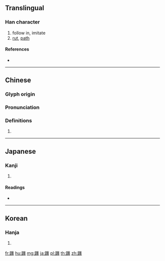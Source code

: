{{character info/new}}
==Translingual==

===Han character===
{{Han char|rn=157|rad=足|as=15|sn=22|four=60114|canj=RMIWG}}

# follow in, imitate
# [[rut]], [[path]]

====References====
* {{Han ref|kx=1235.410|dkj=37970|dj=1708.150|hdz=63748.060|uh=8E94|ud=36500|bh=F75E|bd=63326}}

----

==Chinese==
{{zh-forms}}

===Glyph origin===
{{Han etym}}

===Pronunciation===
{{zh-pron
|m=chán
|c=cin4
|h=pfs=
|md=
|mn=
|w=
|mc=y
|oc=y
|cat=
}}

===Definitions===
{{zh-hanzi}}

# {{rfdef|lang=zh}}

----

==Japanese==

===Kanji===
{{ja-kanji|grade=|rs=足15}}

# {{defn|lang=ja|sort=足15}}

====Readings====
* {{ja-readings|goon=[[でん]] (den)|kanon=[[てん]] (ten)|kun=[[ふむ]] (fumu)|nanori=}}

----

==Korean==

===Hanja===
{{ko-hanja|hangeul=전|eumhun=|rv=jeon|mr=chŏn|y=cen}}

# {{defn|lang=ko|sort=足15}}

[[fr:躔]]
[[hu:躔]]
[[mg:躔]]
[[ja:躔]]
[[pl:躔]]
[[th:躔]]
[[zh:躔]]